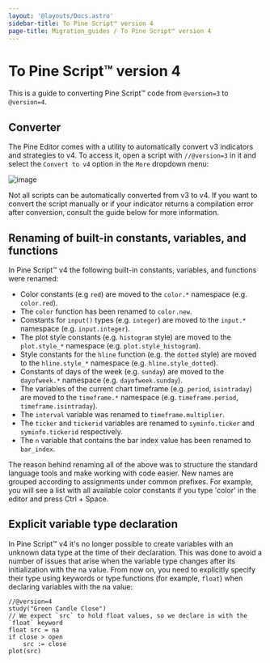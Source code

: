 ```yaml
---
layout: '@layouts/Docs.astro'
sidebar-title: To Pine Script™ version 4
page-title: Migration_guides / To Pine Script™ version 4
---
```


# To Pine Script™ version 4 

This is a guide to converting Pine Script™ code from `@version=3` to
`@version=4`.

## Converter

The Pine Editor comes with a utility to automatically convert v3
indicators and strategies to v4. To access it, open a script with
`//@version=3` in it and select the `Convert to v4` option in the `More`
dropdown menu:

![image](@assets/migration_guides/v3_to_v4_convert_button.png)

Not all scripts can be automatically converted from v3 to v4. If you
want to convert the script manually or if your indicator returns a
compilation error after conversion, consult the guide below for more
information.

## Renaming of built-in constants, variables, and functions

In Pine Script™ v4 the following built-in constants, variables, and
functions were renamed:

-   Color constants (e.g `red`) are moved to the `color.*` namespace
    (e.g. `color.red`).
-   The `color` function has been renamed to `color.new`.
-   Constants for `input()` types (e.g. `integer`) are moved to the
    `input.*` namespace (e.g. `input.integer`).
-   The plot style constants (e.g. `histogram` style) are moved to the
    `plot.style_*` namespace (e.g. `plot.style_histogram`).
-   Style constants for the `hline` function (e.g. the `dotted` style)
    are moved to the `hline.style_*` namespace (e.g.
    `hline.style_dotted`).
-   Constants of days of the week (e.g. `sunday`) are moved to the
    `dayofweek.*` namespace (e.g. `dayofweek.sunday`).
-   The variables of the current chart timeframe (e.g. `period`,
    `isintraday`) are moved to the `timeframe.*` namespace (e.g.
    `timeframe.period`, `timeframe.isintraday`).
-   The `interval` variable was renamed to `timeframe.multiplier`.
-   The `ticker` and `tickerid` variables are renamed to
    `syminfo.ticker` and `syminfo.tickerid` respectively.
-   The `n` variable that contains the bar index value has been renamed
    to `bar_index`.

The reason behind renaming all of the above was to structure the
standard language tools and make working with code easier. New names are
grouped according to assignments under common prefixes. For example, you
will see a list with all available color constants if you type \'color\'
in the editor and press Ctrl + Space.

## Explicit variable type declaration

In Pine Script™ v4 it\'s no longer possible to create variables with an
unknown data type at the time of their declaration. This was done to
avoid a number of issues that arise when the variable type changes after
its initialization with the na value. From now on, you need to
explicitly specify their type using keywords or type functions (for
example, `float`) when declaring variables with the na value:

``` pine
//@version=4
study("Green Candle Close")
// We expect `src` to hold float values, so we declare in with the `float` keyword
float src = na
if close > open
    src := close
plot(src)
```


